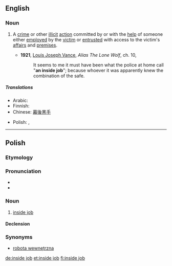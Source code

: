 ==English==

===Noun===
{{en-noun|head=[[inside]] [[job]]}}

# {{label|en|idiomatic}} A [[crime]] or other [[illicit]] [[action]] committed by or with the [[help]] of someone either [[employ]]ed by the [[victim]] or [[entrust]]ed with access to the victim's [[affair]]s and [[premise]]s.
#* '''1921''', [[w:Louis_Joseph_Vance|Louis Joseph Vance]], ''Alias The Lone Wolf'', ch. 10,
#*: It seems to me it must have been what the police at home call "'''an inside job'''"; because whoever it was apparently knew the combination of the safe.

=====Translations=====
{{trans-top}}
* Arabic: {{t|ar|سوء استغلال الوظيفَة}}
* Finnish: {{t|fi|sisäpiirin keikka}}
* Chinese: [[幕]][[後]][[黑]][[手]]
{{trans-mid}}
* Polish: {{t|pl|robota wewnętrzna|f}}, {{t|pl|inside job|m}} {{qualifier|chiefly in conspiracy theories}}
{{trans-bottom}}

----

==Polish==

===Etymology===
{{etyl|en|pl}} {{m|en|inside job}}

===Pronunciation===
* {{IPA|/ˌinsajd ˈd͡ʐɔp/|lang=pl}}
* {{hyphenation|in|si|de|job|lang=pl}}

===Noun===
{{pl-noun|m-in|head=inside job}}

# {{lb|pl|chiefly in conspiracy theories}} [[inside job#en|inside job]]

====Declension====
{{pl-decl-noun
|inside job|inside joby
|inside joba|inside jobów
|inside jobowi|inside jobom
|inside job|inside joby
|inside jobem|inside jobami
|inside jobie|inside jobach
|inside jobie|inside joby
}}

===Synonyms===
* [[robota wewnętrzna]]

[[de:inside job]]
[[et:inside job]]
[[fi:inside job]]